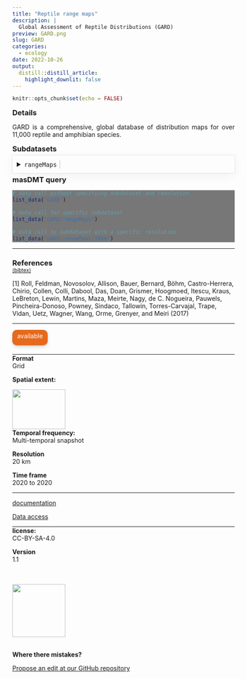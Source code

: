 ```yaml
---
title: "Reptile range maps"
description: |
  Global Assessment of Reptile Distributions (GARD)
preview: GARD.png
slug: GARD
categories:
  - ecology
date: 2022-10-26
output:
  distill::distill_article:
    highlight_downlit: false
---
```

  
```r
knitr::opts_chunk$set(echo = FALSE)
```

<div style="width=80%;margin-top:0;margin-bottom:0;">
<h3 style="margin-top:5;margin-bottom:5;">Details</h3>
<p align="justify">
GARD is a comprehensive, global database of distribution maps for over 11,000 reptile and amphibian species.
</p>

<h3 style="margin-top:5;margin-bottom:5;">Subdatasets</h3>
<details style='cursor:pointer;border:none;box-shadow: rgba(0, 0, 0, 0.05) 0px 6px 24px 0px, rgba(0, 0, 0, 0.08) 0px 0px 0px 1px;padding:10px;margin:0;'>
<summary style="font-size:16px;">`rangeMaps`<span style="color:#C8C8C8;"> | </span></summary>
<hr style="margin-top:0;margin-bottom:20px;">
|content|description|
|-------|-----------|
|ogc_fid0|Feature unique identifier|
|id_no|Species unique identifier|
|binomial|Species name|
|presence|Type of presence|
|origin|Type of origin|
|seasonal|Type of seasonal presence|
|compiler|Who compiled the record|
|yrcompiled|Year when the record was compiled|
|citation|Citation of the record|
|source|Source of the record|
|dist_comm|Distribution commentary|
|island|Is the range in an island?|
|subspecies|Subspecies name|
|subpop|Subpopulation|
|tax_comm|Taxonomic comments|
|kingdom|Species kingdom|
|phylum|Species taxonimic phylum|
|class|Species taxonimic class|
|order|Species taxonimic order|
|family|Species taxonimic family|
|genus|Species taxonimic genus|
|category|Range map status|
|marine|Is it a marine range?|
|terrestrial|Is it a terrestrial range?|
|freshwater|Is it a freshwater range?|
|shape_leng|Shape perimeter (m)|
|shape_area|Shape area (m2)|
</details>
<h3 style="margin-top:5;margin-bottom:5;">masDMT query</h3>
<div style="width=80%;margin-top:5;margin-bottom:5;background-color:#777777;">
```r
# data call without specifying subdataset and resolution
list_data("GARD")

# data call for specific subdataset 
list_data("GARD/rangeMaps")

# data call to subdataset with a specific resolution
list_data("GARD/rangeMaps/20km")
```
</div>
<hr style="margin-top:0;margin-bottom:0;">
<h3 style="margin-bottom:0;">References</h3>
<p style='margin-top:0;margin-bottom:5;'>
             <a target='_blank' href='https://raw.githubusercontent.com/data-catalog/main/_posts/GARD/GARD.bib' download='GARD/GARD.bibtex'><small>(bibtex)</small></a></p>
<p>[1] Roll, Feldman, Novosolov, Allison, Bauer, Bernard, Böhm, Castro-Herrera, Chirio, Collen, Colli, Dabool, Das, Doan, Grismer, Hoogmoed, Itescu, Kraus, LeBreton, Lewin, Martins, Maza, Meirte, Nagy, de
C. Nogueira, Pauwels, Pincheira-Donoso, Powney, Sindaco, Tallowin, Torres-Carvajal, Trape, Vidan, Uetz, Wagner, Wang, Orme, Grenyer, and Meiri (2017)</p>
<hr>
</div>

<aside>
<p style="padding:5px;margin-top:0;margin-bottom:20px;border-radius:10px;text-align:center;background:#e6691c;color:#ffffff;height:25px;width:70px;box-shadow: rgba(9, 30, 66, 0.25) 0px 4px 8px -2px, rgba(9, 30, 66, 0.08) 0px 0px 0px 1px;">available</p>
<hr style="margin-top:0;margin-bottom:0;">
<p style="margin-top:0;margin-bottom:0;">**Format**</p>
<p style="margin-top:0;">Grid</p>
<p style="margin-top:0;">**Spatial extent:**</p>
<img src="GARD_extent.png" width=120, height=90>
<p style="margin-top:0;margin-bottom:0;">**Temporal frequency:**</p>
<p style="margin-top:0;">Multi-temporal snapshot</p>
<p style="margin-top:0;margin-bottom:0;">**Resolution**</p>
<p style="margin-top:0;">20 km</p>
<p style="margin-top:0;margin-bottom:0;">**Time frame**</p>
<p style="margin-top:0;">2020 to 2020</p>
<hr style="margin-top:0;margin-bottom:0;">
<p><p style='margin-top:0;margin-bottom:0;'><a style='margin:0;padding:0;' href='https://www.nature.com/articles/s41559-017-0332-2'>documentation</a></p></p>
<p><p style='margin-top:0;margin-bottom:0;'><a style='margin:0;padding:0;' href='http://www.gardinitiative.org/'>Data access</a></p></p>
<hr style="margin-top:0;margin-bottom:0;">
<p style="margin-top:0;margin-bottom:0;">**license:**</p>
<p style="margin-top:0;">CC-BY-SA-4.0</p>
<p style="margin-top:0;margin-bottom:0;">**Version**</p>
<p style="margin-top:0;">1.1</p>
<br>
<br>
<img src="https://raw.githubusercontent.com/macroecology-society/masDMT/master/docs/sidebar_credits.png" width="120;">
<br>
<br>
<p style="margin-bottom:0;padding:0;">**Where there  mistakes?**</p>
<p><a href='https://github.com/macroecology-society/data-catalog/tree/main/_posts/GARD/GARD.yml'>Propose an edit at our GitHub repository</a></p>
</aside>
